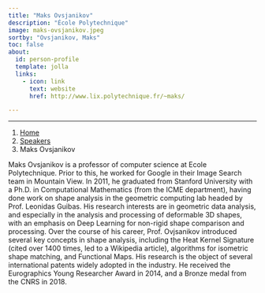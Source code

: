 ```yaml
---
title: "Maks Ovsjanikov"
description: "École Polytechnique"
image: maks-ovsjanikov.jpeg
sortby: "Ovsjanikov, Maks"
toc: false
about:
  id: person-profile
  template: jolla
  links:
    - icon: link
      text: website
      href: http://www.lix.polytechnique.fr/~maks/

---
```

---

```{=html}
<nav aria-label="breadcrumb">
  <ol class="breadcrumb">
    <li class="breadcrumb-item"><a href="../../index.html">Home</a></li>
    <li class="breadcrumb-item"><a href="../../speaker.html">Speakers</a></li>
    <li class="breadcrumb-item active">Maks Ovsjanikov</li>

  </ol>
</nav>
```

:::{#person-profile}
:::

Maks Ovsjanikov is a professor of computer science at Ecole Polytechnique. Prior to this, he worked for Google in their Image Search team in Mountain View. In 2011, he graduated from Stanford University with a Ph.D. in Computational Mathematics (from the ICME department), having done work on shape analysis in the geometric computing lab headed by Prof. Leonidas Guibas. His research interests are in geometric data analysis, and especially in the analysis and processing of deformable 3D shapes, with an emphasis on Deep Learning for non-rigid shape comparison and processing. Over the course of his career, Prof. Ovjsanikov introduced several key concepts in shape analysis, including the Heat Kernel Signature (cited over 1400 times, led to a Wikipedia article), algorithms for isometric shape matching, and Functional Maps. His research is the object of several international patents widely adopted in the industry. He received the Eurographics Young Researcher Award in 2014, and a Bronze medal from the CNRS in 2018.
